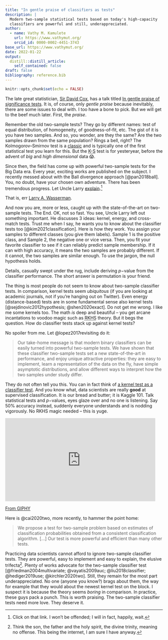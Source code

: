 ```yaml
---
title: "In gentle praise of classifiers as tests"
description: |
  Modern two-sample statistical tests based on today's high-capacity
  classifiers are powerful and still, underappreciated.
author:
  - name: Vathy M. Kamulete
    url: https://www.vathymut.org/
    orcid_id: 0000-0002-4451-3743
base_url: https://www.vathymut.org/
date: 2022-01-22
output:
  distill::distill_article:
    self_contained: false
draft: false
bibliography: reference.bib
---
```



```r
knitr::opts_chunk$set(echo = FALSE)
```

The late great statistician, [Sir David Cox](https://en.wikipedia.org/wiki/David_Cox_(statistician)),
has a talk titled [In gentle praise of significance tests](https://youtu.be/txLj_P9UlCQ).
It is, of course, only *gentle praise* because inevitably, there are some
issues to deal with. I too have a bone to pick. But
we will get to the beef much later. First, the *praise*.

Remember the old two-sample tests? They go by different names: test of equal
distribution, of homogeneity, of goodness-of-fit, etc. The gist of it is you
have two samples. And so, you wonder, are they the same? Are the two samples
drawn from the same population? Rings a bell, right? The Kolmogorov–Smirnov
test is a [classic](https://en.wikipedia.org/wiki/Kolmogorov%E2%80%93Smirnov_test)
and is typically one of the first statistical test you learn for this.
But the <abbr title="Kolmogorov–Smirnov">K-S</abbr> test is for yesteryear,
before the advent of *big* and *high dimensional* data 😱.

Since then, the field has come up with powerful two-sample tests for the Big
Data era. Every year, exciting works are published on the subject. I
recently messed about with the Ball divergence approach [@pan2018ball].
You, no doubt, have your chosen own adventure. There has been tremendous
progress. Let Uncle Larry
[explain](https://normaldeviate.wordpress.com/2012/07/14/modern-two-sample-tests/).^[Click
on that link. I won't be offended; I will in fact, happily, wait.]

<aside>
That is, err <a href="https://en.wikipedia.org/wiki/Larry_A._Wasserman">Larry A.
Wasserman</a>.
</aside>

And now you are, more or less, caught up with the state-of-the-art on
two-sample tests. The End. OK, not so fast. You see, Uncle Larry left out
something important. He discusses 3 ideas: kernel, energy, and cross-match
tests. Trust me when I say, he wants you to know about the classifier tests too
[@kim2021classification]. Here is how they work. You assign your samples to
different classes (you give them labels). Sample 1 is the positive class,
and Sample 2, the negative one or vice versa. Then, you fit your
favorite classifier to see if it can reliably predict sample membership. If
it can with high accuracy, it means the two samples are probably different. If
it cannot, the two samples are similar enough. To use the jargon, the null
hypothesis holds.

<aside>
Details, casually swept under the rug, include deriving $p-$value from the
classifier performance. The short answer is permutation is your friend.
</aside>

The thing is most people do not seem to know about two-sample classifier
tests. In comparison, kernel tests seem *ubiquitous* (if you are looking at
academic journals, not if you're hanging out on Twitter). Even energy
(distance-based) tests are in some fundamental sense also
kernel tests [@sejdinovic2012hypothesis; @shen2020exact]. Do not get me wrong.
I like me some kernels too. The math *is* deep and beautiful -- you get arcane
incantations to voodoo magic such as
<abbr title="Reproducing kernel Hilbert space">RKHS</abbr> theory. But it begs
the question. How do classifier tests stack up against kernel tests?

No spoiler from me. Let @lopez2017revisiting do it:

<blockquote>
Our take-home message is that modern binary classifiers can be easily turned
into powerful two-sample tests. We have shown that these classifier two-sample
tests set a new state-of-the-art in performance, and enjoy unique attractive
properties: they are easy to implement, learn a representation of the data
on the fly, have simple asymptotic distributions, and allow different ways to
interpret how the two samples under study differ.
</blockquote>

They do not often tell you this. You can in fact
think of [a kernel test as a classifier test](https://openreview.net/forum?id=SJkXfE5xx&noteId=ry-le414x).
And you know what, data scientists are really **good** at supervised
classification. It is our bread
and butter; it is Kaggle 101. Talk statistical tests and $p-$values, eyes glaze
over and no one is listening. Say 50% accuracy instead, suddenly everyone
understands and is nodding vigorously. No RKHS magic needed -- this is yuge.

<iframe src="https://giphy.com/embed/NM2SEXpp58mwU" width="480" height="265" frameBorder="0" class="giphy-embed" allowFullScreen>
</iframe>
<p><a href="https://giphy.com/gifs/mic-snl-bernie-sanders-feel-the-bern-NM2SEXpp58mwU">From GIPHY</a></p>

Here is @cai2020two, more recently, to hammer the point home:

<blockquote>
We propose a test for two-sample problem based on estimates of classification
probabilities obtained from a consistent classification algorithm. [...] Our
test is more powerful and efficient than many other tests.
</blockquote>

Practicing data scientists cannot afford to ignore two-sample classifier tests.
They are powerful, easy to implement and easy to explain, the elusive
trifecta^[Think the son, the father and the holy spirit, the divine
trinity, meaning no offense. This being the internet, I am sure I have anyway.].
Plenty of works advocate for the two-sample classifier test [@friedman2004multivariate; 
@vayatis2009auc; @liu2018classifier; @hediger2019use; @kirchler2020two]. Still, 
they remain for the most part underappreciated. No one
(anyone you know?) brags about them, the way for example that they would about
the newest kernel test on the block. I suspect it is because the theory seems
*boring* in comparison. In practice, these guys pack a punch. This is worth
praising. The two-sample classifier tests need more love. They deserve it.

